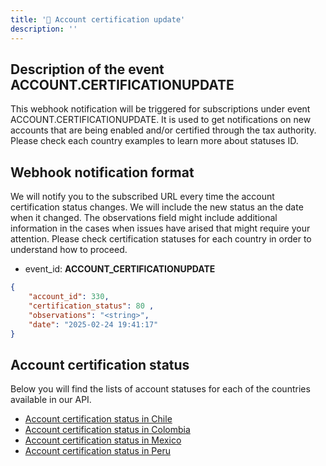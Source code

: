 ```yaml
---
title: '📨 Account certification update'
description: ''
---
```

## Description of the event ACCOUNT.CERTIFICATIONUPDATE

This webhook notification will be triggered for subscriptions under event ACCOUNT.CERTIFICATIONUPDATE.
It is used to get notifications on new accounts that are being enabled and/or certified through the tax authority.
Please check each country examples to learn more about statuses ID.

## Webhook notification format

We will notify you to the subscribed URL every time the account certification status changes. We will include the new status an the date when it changed.
The observations field might include additional information in the cases when issues have arised that might require your attention.
Please check certification statuses for each country in order to understand how to proceed.

- event_id: **ACCOUNT_CERTIFICATIONUPDATE**
```json
{
    "account_id": 330,
    "certification_status": 80 ,
    "observations": "<string>",
    "date": "2025-02-24 19:41:17"
}
```

## Account certification status

Below you will find the lists of account statuses for each of the countries available in our API.

* [Account certification status in Chile](/api-reference/examples-chile/table-of-codes#account-certification-status)
* [Account certification status in Colombia](/api-reference/examples-colombia/table-of-codes#account-certification-status)
* [Account certification status in Mexico](/api-reference/examples-mexico/table-of-codes#account-certification-status)
* [Account certification status in Peru](/api-reference/examples-peru/table-of-codes#account-certification-status)